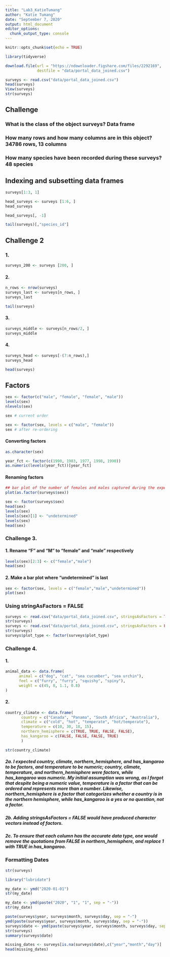```yaml
---
title: "Lab3_KatieTumang"
author: "Katie Tumang"
date: "September 7, 2020"
output: html_document
editor_options: 
  chunk_output_type: console
---
```


```r
knitr::opts_chunk$set(echo = TRUE)
```

```r
library(tidyverse)
```

```r
download.file(url = "https://ndownloader.figshare.com/files/2292169",
              destfile = "data/portal_data_joined.csv")
```

```r
surveys <- read.csv("data/portal_data_joined.csv")
head(surveys)
View(surveys)
str(surveys)
```

## Challenge
### What is the class of the object surveys? Data frame
### How many rows and how many columns are in this object? 34786 rows, 13 columns
### How many species have been recorded during these surveys? 48 species

## Indexing and subsetting data frames

```r
surveys[1:3, 1] 
```

```r
head_surveys <- surveys [1:6, ]
head_surveys
```

```r
head_surveys[, -1]
```

```r
tail(surveys)[,"species_id"]
```

## Challenge 2
### 1.
```r
surveys_200 <- surveys [200, ]
```

#### 2.
```r
n_rows <- nrow(surveys)
surveys_last <- surveys[n_rows, ]
surveys_last
```

```r
tail(surveys)
```

#### 3.
```r
surveys_middle <- surveys[n_rows/2, ]
surveys_middle
```

#### 4.
```r
surveys_head <- surveys[-(7:n_rows),]
surveys_head
```

```r
head(surveys)
```

## Factors

```r
sex <- factor(c("male", "female", "female", "male"))
levels(sex)
nlevels(sex)
```

```r
sex # current order
```

```r
sex <- factor(sex, levels = c("male", "female"))
sex # after re-ordering
```

#### Converting factors

```r
as.character(sex)
```

```r
year_fct <- factor(c(1990, 1983, 1977, 1998, 1990))
as.numeric(levels(year_fct))[year_fct]
```

#### Renaming factors

```r
## bar plot of the number of females and males captured during the experiment:
plot(as.factor(surveys$sex))
```

```r
sex <- factor(surveys$sex)
head(sex)
levels(sex)
levels(sex)[1] <- "undetermined"
levels(sex)
head(sex)
```

### Challenge 3.
#### 1. Rename "F" and "M" to "female" and "male" respectively
```r
levels(sex)[2:3] <- c("female","male")
head(sex)
```
#### 2. Make a bar plot where "undetermined" is last
```r
sex <- factor(sex, levels = c("female","male","undetermined"))
plot(sex)
```

### Using stringAsFactors = FALSE

```r
surveys <- read.csv("data/portal_data_joined.csv", stringsAsFactors = TRUE)
str(surveys)
surveys <- read.csv("data/portal_data_joined.csv", stringsAsFactors = FALSE)
str(surveys)
surveys$plot_type <- factor(surveys$plot_type)
```

### Challenge 4.
#### 1.

```r
animal_data <- data.frame(
      animal = c("dog", "cat", "sea cucumber", "sea urchin"),
      feel = c("furry", "furry", "squishy", "spiny"),
      weight = c(45, 8, 1.1, 0.8)
)
```

#### 2.
```r
country_climate <- data.frame(
       country = c("Canada", "Panama", "South Africa", "Australia"),
       climate = c("cold", "hot", "temperate", "hot/temperate"),
       temperature = c(10, 30, 18, 15),
       northern_hemisphere = c(TRUE, TRUE, FALSE, FALSE),
       has_kangaroo = c(FALSE, FALSE, FALSE, TRUE)
       )
```

```r
str(country_climate)
```

##### 2a. I expected country, climate, northern_hemisphere, and has_kangaroo to be factors, and temperature to be numeric; country, climate, temperature, and northern_hemisphere were factors, while has_kangaroo was numeric. My initial assumption was wrong, as I forgot that despite being a numeric value, temperature is a factor that can be ordered and represents more than a number. Likewise, northern_hemisphere is a factor that categorizes whether a country is in the northern hemisphere, while has_kangaroo is a yes or no question, not a factor.
##### 2b. Adding stringsAsFactors = FALSE would have produced character vectors instead of factors.
##### 2c. To ensure that each column has the accurate data type, one would remove the quotations from FALSE in northern_hemisphere, and replace 1 with TRUE in has_kangaroo.

### Formatting Dates
```r
str(surveys)
```

```r
library("lubridate")
```

```r
my_date <- ymd("2020-01-01")
str(my_date)
```

```r
my_date <- ymd(paste("2020", "1", "1", sep = "-"))
str(my_date)
```

```r
paste(surveys$year, surveys$month, surveys$day, sep = "-")
ymd(paste(surveys$year, surveys$month, surveys$day, sep = "-"))
surveys$date <- ymd(paste(surveys$year, surveys$month, surveys$day, sep = "-"))
str(surveys)
summary(surveys$date)
```

```r
missing_dates <- surveys[is.na(surveys$date),c("year","month","day")]
head(missing_dates)
```

